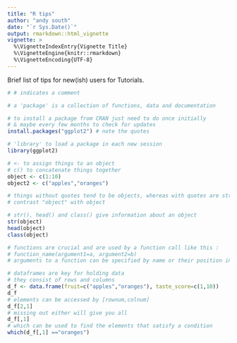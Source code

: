 ```yaml
---
title: "R tips"
author: "andy south"
date: "`r Sys.Date()`"
output: rmarkdown::html_vignette
vignette: >
  %\VignetteIndexEntry{Vignette Title}
  %\VignetteEngine{knitr::rmarkdown}
  %\VignetteEncoding{UTF-8}
---
```


Brief list of tips for new(ish) users for Tutorials.

```r

# # indicates a comment

# a 'package' is a collection of functions, data and documentation 

# to install a package from CRAN just need to do once initially 
# & maybe every few months to check for updates
install.packages("ggplot2") # note the quotes

# 'library' to load a package in each new session
library(ggplot2)

# <- to assign things to an object
# c() to concatenate things together
object <- c(1:10)
object2 <- c("apples","oranges")

# things without quotes tend to be objects, whereas with quotes are strings 
# contrast "object" with object

# str(), head() and class() give information about an object
str(object)
head(object)
class(object)

# functions are crucial and are used by a function call like this : 
# function_name(argument1=a, argument2=b)
# arguments to a function can be specified by name or their position in the call  

# dataframes are key for holding data
# they consist of rows and columns
d_f <- data.frame(fruit=c("apples","oranges"), taste_score=c(1,10)) 
d_f
# elements can be accessed by [rownum,colnum]
d_f[2,1]
# missing out either will give you all
d_f[,1]
# which can be used to find the elements that satisfy a condition
which(d_f[,1] =="oranges")

```
